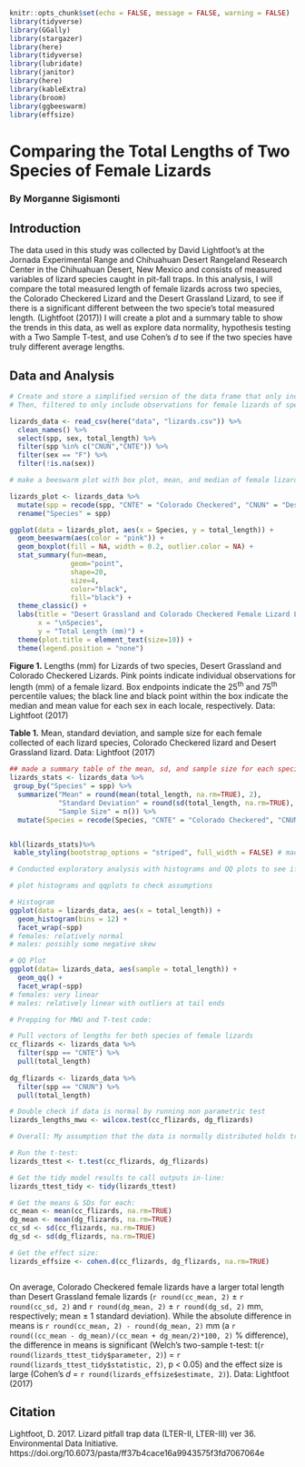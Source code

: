 
```r
knitr::opts_chunk$set(echo = FALSE, message = FALSE, warning = FALSE)
library(tidyverse)
library(GGally)
library(stargazer)
library(here)
library(tidyverse)
library(lubridate)
library(janitor)
library(here)
library(kableExtra)
library(broom)
library(ggbeeswarm)
library(effsize)
```
# Comparing the Total Lengths of Two Species of Female Lizards
### By Morganne Sigismonti

## Introduction
The  data used in this study was collected by David Lightfoot's at the Jornada Experimental Range and Chihuahuan Desert Rangeland Research Center in the Chihuahuan Desert, New Mexico and consists of measured variables of lizard species caught in pit-fall traps. In this analysis, I will compare the total measured length of female lizards across two species, the Colorado Checkered Lizard and the Desert Grassland Lizard, to see if there is a significant different between the two specie's total measured length. (Lightfoot (2017)) I will create a plot and a summary table to show the trends in this data, as well as explore data normality, hypothesis testing with a Two Sample T-test, and use Cohen's *d* to see if the two species have truly different average lengths.

## Data and Analysis
```r
# Create and store a simplified version of the data frame that only includes variables spp, sex, and total_length
# Then, filtered to only include observations for female lizards of species CNUN and CNTE

lizards_data <- read_csv(here("data", "lizards.csv")) %>%
  clean_names() %>% 
  select(spp, sex, total_length) %>% 
  filter(spp %in% c("CNUN","CNTE")) %>% 
  filter(sex == "F") %>% 
  filter(!is.na(sex))
```

```r
# make a beeswarm plot with box plot, mean, and median of female lizard lengths for each species (CNUN and CNTE)

lizards_plot <- lizards_data %>%
  mutate(spp = recode(spp, "CNTE" = "Colorado Checkered", "CNUN" = "Desert Grassland")) %>%
  rename("Species" = spp)

ggplot(data = lizards_plot, aes(x = Species, y = total_length)) +
  geom_beeswarm(aes(color = "pink")) +
  geom_boxplot(fill = NA, width = 0.2, outlier.color = NA) +
  stat_summary(fun=mean, 
               geom="point",
               shape=20, 
               size=4, 
               color="black", 
               fill="black") +
  theme_classic() +
  labs(title = "Desert Grassland and Colorado Checkered Female Lizard Lengths (SIGISMONTI)\n",
       x = "\nSpecies",
       y = "Total Length (mm)") +
  theme(plot.title = element_text(size=10)) +
  theme(legend.position = "none")


```

**Figure 1.** Lengths (mm) for Lizards of two species, Desert Grassland and Colorado Checkered Lizards. Pink points indicate individual observations for length (mm) of a female lizard. Box endpoints indicate the 25^th^ and 75^th^ percentile values; the black line and black point within the box indicate the median and mean value for each sex in each locale, respectively. Data: Lightfoot (2017)





**Table 1.** Mean, standard deviation, and sample size for each female collected of each lizard species, Colorado Checkered lizard and Desert Grassland lizard. Data: Lightfoot (2017)
```r
## made a summary table of the mean, sd, and sample size for each species females
lizards_stats <- lizards_data %>%
 group_by("Species" = spp) %>% 
  summarize("Mean" = round(mean(total_length, na.rm=TRUE), 2), 
            "Standard Deviation" = round(sd(total_length, na.rm=TRUE), 2),
            "Sample Size" = n()) %>%
  mutate(Species = recode(Species, "CNTE" = "Colorado Checkered", "CNUN" = "Desert Grassland")) # changed the abbreviated names to their common names


kbl(lizards_stats)%>%
 kable_styling(bootstrap_options = "striped", full_width = FALSE) # made the table look goo
```


```r
# Conducted exploratory analysis with histograms and QQ plots to see if the data looks normally distributed before conducting any hypothesis test, such as a T-test

# plot histograms and qqplots to check assumptions

# Histogram
ggplot(data = lizards_data, aes(x = total_length)) +
  geom_histogram(bins = 12) +
  facet_wrap(~spp)
# females: relatively normal
# males: possibly some negative skew

# QQ Plot
ggplot(data= lizards_data, aes(sample = total_length)) +
  geom_qq() +
  facet_wrap(~spp)
# females: very linear
# males: relatively linear with outliers at tail ends

# Prepping for MWU and T-test code:

# Pull vectors of lengths for both species of female lizards
cc_flizards <- lizards_data %>% 
  filter(spp == "CNTE") %>% 
  pull(total_length)
  
dg_flizards <- lizards_data %>% 
  filter(spp == "CNUN") %>% 
  pull(total_length)

# Double check if data is normal by running non parametric test
lizards_lengths_mwu <- wilcox.test(cc_flizards, dg_flizards)

# Overall: My assumption that the data is normally distributed holds true. The histograms and QQ plots seem to be mostly normal, with slightly positive skew in the desert grassland (CNUN) sample. I ran a non parametric Mann-Whitney U to answer to see if there was a significant difference in the ranks (median) between cc_flizards and dg_flizards. My p-value of 3.64e-10 is less than the significance value of 0.05. This means that if the null hypothesis is true (that these samples were drawn from populations with the same median), there is a probability of 3.64e-10 that I could have found median values at least as different as these by chance. There is not sufficient evidence to reject the null hypothesis of equal ranks (or medians). This means that I can use the Two-sample t-test to compare my data!
```


```r

# Run the t-test:
lizards_ttest <- t.test(cc_flizards, dg_flizards)

# Get the tidy model results to call outputs in-line: 
lizards_ttest_tidy <- tidy(lizards_ttest)

# Get the means & SDs for each: 
cc_mean <- mean(cc_flizards, na.rm=TRUE)
dg_mean <- mean(dg_flizards, na.rm=TRUE)
cc_sd <- sd(cc_flizards, na.rm=TRUE)
dg_sd <- sd(dg_flizards, na.rm=TRUE)

# Get the effect size: 
lizards_effsize <- cohen.d(cc_flizards, dg_flizards, na.rm=TRUE)



```


On average, Colorado Checkered female lizards have a larger total length than Desert Grassland female lizards (`r round(cc_mean, 2)` $\pm$ `r round(cc_sd, 2)` and `r round(dg_mean, 2)` $\pm$ `r round(dg_sd, 2)` mm, respectively; mean $\pm$ 1 standard deviation). While the absolute difference in means is `r round(cc_mean, 2) - round(dg_mean, 2)` mm (a `r round((cc_mean - dg_mean)/(cc_mean + dg_mean/2)*100, 2)` % difference), the difference in means is significant (Welch's two-sample t-test: t(`r round(lizards_ttest_tidy$parameter, 2)`) = `r round(lizards_ttest_tidy$statistic, 2)`, p < 0.05) and the effect size is large (Cohen's *d* = `r round(lizards_effsize$estimate, 2)`). Data: Lightfoot (2017)

## Citation 

Lightfoot, D. 2017. Lizard pitfall trap data (LTER-II, LTER-III) ver 36. Environmental Data Initiative. https://doi.org/10.6073/pasta/ff37b4cace16a9943575f3fd7067064e
